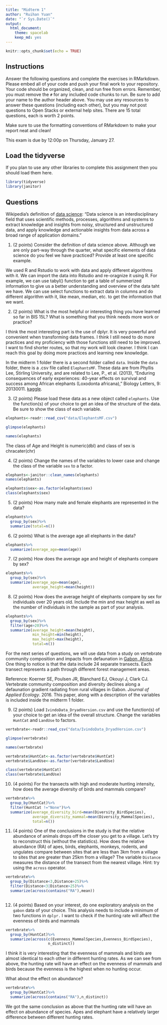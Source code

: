 ```yaml
---
title: "Midterm 1"
author: "Ruihan Yuan"
date: "`r Sys.Date()`"
output:
  html_document: 
    theme: spacelab
    keep_md: yes
---
```


```r
knitr::opts_chunk$set(echo = TRUE)
```

## Instructions
Answer the following questions and complete the exercises in RMarkdown. Please embed all of your code and push your final work to your repository. Your code should be organized, clean, and run free from errors. Remember, you must remove the `#` for any included code chunks to run. Be sure to add your name to the author header above. You may use any resources to answer these questions (including each other), but you may not post questions to Open Stacks or external help sites. There are 15 total questions, each is worth 2 points.  

Make sure to use the formatting conventions of RMarkdown to make your report neat and clean!  

This exam is due by 12:00p on Thursday, January 27.  

## Load the tidyverse
If you plan to use any other libraries to complete this assignment then you should load them here.
```r
library(tidyverse)
library(janitor)
```

## Questions  
Wikipedia's definition of [data science](https://en.wikipedia.org/wiki/Data_science): "Data science is an interdisciplinary field that uses scientific methods, processes, algorithms and systems to extract knowledge and insights from noisy, structured and unstructured data, and apply knowledge and actionable insights from data across a broad range of application domains."  

1. (2 points) Consider the definition of data science above. Although we are only part-way through the quarter, what specific elements of data science do you feel we have practiced? Provide at least one specific example.  

We used R and Rstudio to work with data and apply different algorithms with it. We can import the data into Rstudio and re-oragnize it using R. For example, we can use tabyl() function to get a table of summerized information to give us a better understanding and overview of the data taht we have. We can use select functions to extract data in columns and do different algorithm with it, like mean, median, etc. to get the information that we want.

2. (2 points) What is the most helpful or interesting thing you have learned so far in BIS 15L? What is something that you think needs more work or practice? 

I think the most interesting part is the use of dplyr. It is very powerful and convenient when transforming data frames. I think I still need to do more practices and my proficiency with those functions still need to be improved.
I want to find shorter routes, so that my work will look cleaner. I think I can reach this goal by doing more practices and learning new knowledge.

In the midterm 1 folder there is a second folder called `data`. Inside the `data` folder, there is a .csv file called `ElephantsMF`. These data are from Phyllis Lee, Stirling University, and are related to Lee, P., et al. (2013), "Enduring consequences of early experiences: 40-year effects on survival and success among African elephants (Loxodonta africana)," Biology Letters, 9: 20130011. [kaggle](https://www.kaggle.com/mostafaelseidy/elephantsmf).  

3. (2 points) Please load these data as a new object called `elephants`. Use the function(s) of your choice to get an idea of the structure of the data. Be sure to show the class of each variable.
```r
elephants<-readr::read_csv("data/ElephantsMF.csv")
```
```r
glimpse(elephants)
```
```r
names(elephants)
```
The class of Age and Height is numeric(dbl) and class of sex is chracater(chr)


4. (2 points) Change the names of the variables to lower case and change the class of the variable `sex` to a factor.

```r
elephants<-janitor::clean_names(elephants)
names(elephants)
```
```r
elephants$sex<-as.factor(elephants$sex)
class(elephants$sex)
```

5. (2 points) How many male and female elephants are represented in the data?

```r
elephants%>%
  group_by(sex)%>%
  summarize(total=n())
```

6. (2 points) What is the average age all elephants in the data?
```r
elephants%>%
  summarize(average_age=mean(age))
```

7. (2 points) How does the average age and height of elephants compare by sex?
```r
elephants%>%
  group_by(sex)%>%
  summarize(average_age=mean(age),
            average_height=mean(height))
```

8. (2 points) How does the average height of elephants compare by sex for individuals over 20 years old. Include the min and max height as well as the number of individuals in the sample as part of your analysis.  
```r
elephants%>%
  group_by(sex)%>%
  filter(age>20)%>%
  summarize(average_height=mean(height),
            min_height=min(height),
            max_height=max(height),
            total=n())
```

For the next series of questions, we will use data from a study on vertebrate community composition and impacts from defaunation in [Gabon, Africa](https://en.wikipedia.org/wiki/Gabon). One thing to notice is that the data include 24 separate transects. Each transect represents a path through different forest management areas.  

Reference: Koerner SE, Poulsen JR, Blanchard EJ, Okouyi J, Clark CJ. Vertebrate community composition and diversity declines along a defaunation gradient radiating from rural villages in Gabon. _Journal of Applied Ecology_. 2016. This paper, along with a description of the variables is included inside the midterm 1 folder.  

9. (2 points) Load `IvindoData_DryadVersion.csv` and use the function(s) of your choice to get an idea of the overall structure. Change the variables `HuntCat` and `LandUse` to factors.
```r
vertebrate<-readr::read_csv("data/IvindoData_DryadVersion.csv")
```
```r
glimpse(vertebrate)
```
```r
names(vertebrate)
```
```r
vertebrate$HuntCat<-as.factor(vertebrate$HuntCat)
vertebrate$LandUse<-as.factor(vertebrate$LandUse)
```

```r
class(vertebrate$HuntCat)
class(vertebrate$LandUse)
```


10. (4 points) For the transects with high and moderate hunting intensity, how does the average diversity of birds and mammals compare?

```r
vertebrate%>%
  group_by(HuntCat)%>%
  filter(HuntCat !="None")%>%
  summarize(average_diversity_bird=mean(Diversity_BirdSpecies),
            average_diversity_mammal=mean(Diversity_MammalSpecies),
            total=n())
```


11. (4 points) One of the conclusions in the study is that the relative abundance of animals drops off the closer you get to a village. Let's try to reconstruct this (without the statistics). How does the relative abundance (RA) of apes, birds, elephants, monkeys, rodents, and ungulates compare between sites that are less than 3km from a village to sites that are greater than 25km from a village? The variable `Distance` measures the distance of the transect from the nearest village. Hint: try using the `across` operator. 
```r
vertebrate%>%
  group_by(Distance<3,Distance>25)%>%
  filter(Distance<3|Distance>25)%>%
  summarize(across(contains("RA"),mean))
  
```


12. (4 points) Based on your interest, do one exploratory analysis on the `gabon` data of your choice. This analysis needs to include a minimum of two functions in `dplyr.`
I want to check if the hunting rate will affect the evenness of birds and mammals
```r
vertebrate%>%
  group_by(HuntCat)%>%
  summarize(across(c(Evenness_MammalSpecies,Evenness_BirdSpecies),
                   n_distinct))
```
I think it is very interesting that the evenness of mammals and birds are almost identical to each other in different hunting rates. As we can see from above, the hunting rate will have an effect on the evenness of mammals and birds because the evenness is the highest when no hunting occur.

What about the effect on abundance?

```r
vertebrate%>%
  group_by(HuntCat)%>%
  summarize(across(contains("RA"),n_distinct))
```
We got the same conclusion as above that the hunting rate will have an effect on abundance of species. Apes and elephant have a relatively larger difference between different hunting rates.


